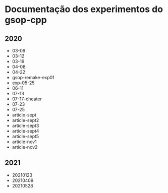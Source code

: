 
# Documentação dos experimentos do gsop-cpp

## 2020

- <Link href="/2020/03-09">03-09</Link>

- <Link href="/2020/03-12">03-12</Link>

- <Link href="/2020/03-19">03-19</Link>

- <Link href="/2020/04-08">04-08</Link>

- <Link href="/2020/04-22">04-22</Link>

- <Link href="/2020/gsop-remake-exp01">gsop-remake-exp01</Link>

- <Link href="/2020/exp-05-25">exp-05-25</Link>

- <Link href="/2020/06-11">06-11</Link>

- <Link href="/2020/07-13">07-13</Link>

- <Link href="/2020/07-17-cheater">07-17-cheater</Link>

- <Link href="/2020/07-23">07-23</Link>

- <Link href="/2020/07-25">07-25</Link>

- <Link href="/2020/article-sept">article-sept</Link>

- <Link href="/2020/article-sept2">article-sept2</Link>

- <Link href="/2020/article-sept3">article-sept3</Link>

- <Link href="/2020/article-sept4">article-sept4</Link>

- <Link href="/2020/article-sept5">article-sept5</Link>

- <Link href="/2020/article-nov1">article-nov1</Link>

- <Link href="/2020/article-nov2">article-nov2</Link>

## 2021

- <Link href="/2021/20210123">20210123</Link>

- <Link href="/2021/20210409">20210409</Link>

- <Link href="/2021/20210528">20210528</Link>
